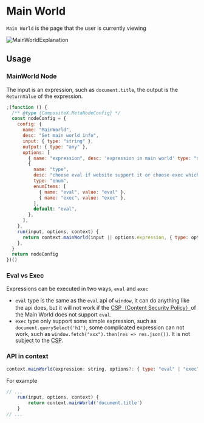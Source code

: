 # Main World

`Main World` is the page that the user is currently viewing

![MainWorldExplanation](/docs/main-world-explanation.png)

## Usage

### MainWorld Node

The input is an expression, such as `document.title`, the output is the `ReturnValue` of the expression.

```javascript
;(function () {
  /** @type {CompositeX.MetaNodeConfig} */
  const nodeConfig = {
    config: {
      name: "MainWorld",
      desc: "Get main world info",
      input: { type: "string" },
      output: { type: "any" },
      options: [
        { name: "expression", desc: 'expression in main world' type: "string" },
        {
          name: "type",
          desc: "choose eval if website support it or choose exec which has limits",
          type: "enum",
          enumItems: [
            { name: "eval", value: "eval" },
            { name: "exec", value: "exec" },
          ],
          default: "eval",
        },
      ],
    },
    run(input, options, context) {
      return context.mainWorld(input || options.expression, { type: options.type })
    },
  }
  return nodeConfig
})()
```

### Eval vs Exec

Expressions can be executed in two ways, `eval` and `exec`

- `eval` type is the same as the `eval` api of `window`, it can do anything like the api does, but it will not work if the [CSP（Content Security Policy）](https://developer.mozilla.org/en-US/docs/Web/HTTP/CSP)of the Main World does not support `eval`.
- `exec` type only support some simple expression, such as `document.querySelect('h1')`, some complicated expression can not work, such as `window.fetch("xxx").then(res => res.json())`. It is not subject to the [CSP](https://developer.mozilla.org/en-US/docs/Web/HTTP/CSP).

### API in context

```javascript
context.mainWorld(expression: string, options?: { type: "eval" | "exec" })
```

For example

```javascript
// ...
    run(input, options, context) {
        return context.mainWorld('document.title')
    }
// ...
```
